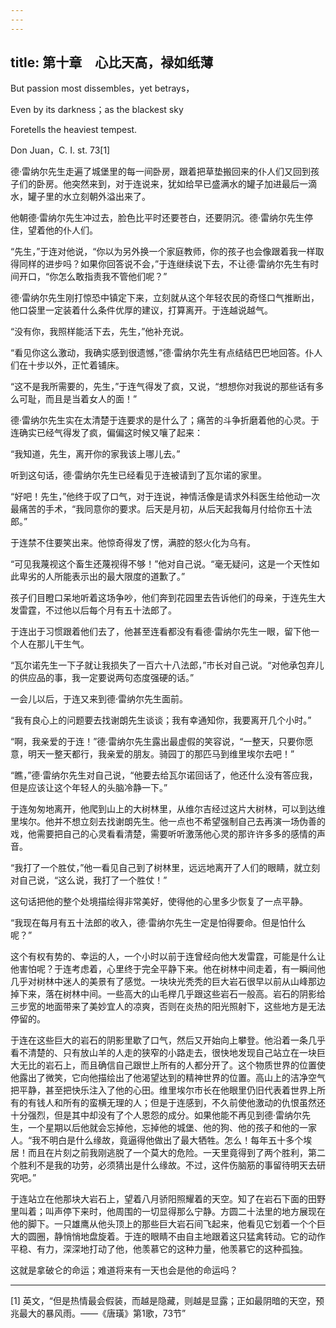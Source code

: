 ```yaml
---
---
---
```

title: 第十章　心比天高，禄如纸薄
---

But passion most dissembles，yet betrays，

Even by its darkness；as the blackest sky

Foretells the heaviest tempest.

Don Juan，C. I. st. 73[1]





德·雷纳尔先生走遍了城堡里的每一间卧房，跟着把草垫搬回来的仆人们又回到孩子们的卧房。他突然来到，对于连说来，犹如给早已盛满水的罐子加进最后一滴水，罐子里的水立刻朝外溢出来了。

他朝德·雷纳尔先生冲过去，脸色比平时还要苍白，还要阴沉。德·雷纳尔先生停住，望着他的仆人们。

“先生，”于连对他说，“你以为另外换一个家庭教师，你的孩子也会像跟着我一样取得同样的进步吗？如果你回答说不会，”于连继续说下去，不让德·雷纳尔先生有时间开口，“你怎么敢指责我不管他们呢？”

德·雷纳尔先生刚打惊恐中镇定下来，立刻就从这个年轻农民的奇怪口气推断出，他口袋里一定装着什么条件优厚的建议，打算离开。于连越说越气。

“没有你，我照样能活下去，先生，”他补充说。

“看见你这么激动，我确实感到很遗憾，”德·雷纳尔先生有点结结巴巴地回答。仆人们在十步以外，正忙着铺床。

“这不是我所需要的，先生，”于连气得发了疯，又说，“想想你对我说的那些话有多么可耻，而且是当着女人的面！”

德·雷纳尔先生实在太清楚于连要求的是什么了；痛苦的斗争折磨着他的心灵。于连确实已经气得发了疯，偏偏这时候又嚷了起来：

“我知道，先生，离开你的家我该上哪儿去。”

听到这句话，德·雷纳尔先生已经看见于连被请到了瓦尔诺的家里。

“好吧！先生，”他终于叹了口气，对于连说，神情活像是请求外科医生给他动一次最痛苦的手术，“我同意你的要求。后天是月初，从后天起我每月付给你五十法郎。”

于连禁不住要笑出来。他惊奇得发了愣，满腔的怒火化为乌有。

“可见我蔑视这个畜生还蔑视得不够！”他对自己说。“毫无疑问，这是一个天性如此卑劣的人所能表示出的最大限度的道歉了。”

孩子们目瞪口呆地听着这场争吵，他们奔到花园里去告诉他们的母亲，于连先生大发雷霆，不过他以后每个月有五十法郎了。

于连出于习惯跟着他们去了，他甚至连看都没有看德·雷纳尔先生一眼，留下他一个人在那儿干生气。

“瓦尔诺先生一下子就让我损失了一百六十八法郎，”市长对自己说。“对他承包弃儿的供应品的事，我一定要说两句态度强硬的话。”

一会儿以后，于连又来到德·雷纳尔先生面前。

“我有良心上的问题要去找谢朗先生谈谈；我有幸通知你，我要离开几个小时。”

“啊，我亲爱的于连！”德·雷纳尔先生露出最虚假的笑容说，“一整天，只要你愿意，明天一整天都行，我亲爱的朋友。骑园丁的那匹马到维里埃尔去吧！”

“瞧，”德·雷纳尔先生对自己说，“他要去给瓦尔诺回话了，他还什么没有答应我，但是应该让这个年轻人的头脑冷静一下。”

于连匆匆地离开，他爬到山上的大树林里，从维尔吉经过这片大树林，可以到达维里埃尔。他并不想立刻去找谢朗先生。他一点也不希望强制自己去再演一场伪善的戏，他需要把自己的心灵看看清楚，需要听听激荡他心灵的那许许多多的感情的声音。

“我打了一个胜仗，”他一看见自己到了树林里，远远地离开了人们的眼睛，就立刻对自己说，“这么说，我打了一个胜仗！”

这句话把他的整个处境描绘得非常美好，使得他的心里多少恢复了一点平静。

“我现在每月有五十法郎的收入，德·雷纳尔先生一定是怕得要命。但是怕什么呢？”

这个有权有势的、幸运的人，一个小时以前于连曾经向他大发雷霆，可能是什么让他害怕呢？于连考虑着，心里终于完全平静下来。他在树林中间走着，有一瞬间他几乎对树林中迷人的美景有了感觉。一块块光秃秃的巨大岩石很早以前从山峰那边掉下来，落在树林中间。一些高大的山毛榉几乎跟这些岩石一般高。岩石的阴影给三步宽的地面带来了美妙宜人的凉爽，否则在炎热的阳光照射下，这些地方是无法停留的。

于连在这些巨大的岩石的阴影里歇了口气，然后又开始向上攀登。他沿着一条几乎看不清楚的、只有放山羊的人走的狭窄的小路走去，很快地发现自己站立在一块巨大无比的岩石上，而且确信自己跟世上所有的人都分开了。这个物质世界的位置使他露出了微笑，它向他描绘出了他渴望达到的精神世界的位置。高山上的洁净空气把平静，甚至把快乐注入了他的心田。维里埃尔市长在他眼里仍旧代表着世界上所有的有钱人和所有的蛮横无理的人；但是于连感到，不久前使他激动的仇恨虽然还十分强烈，但是其中却没有了个人恩怨的成分。如果他能不再见到德·雷纳尔先生，一个星期以后他就会忘掉他，忘掉他的城堡、他的狗、他的孩子和他的一家人。“我不明白是什么缘故，竟逼得他做出了最大牺牲。怎么！每年五十多个埃居！而且在片刻之前我刚逃脱了一个莫大的危险。一天里竟得到了两个胜利，第二个胜利不是我的功劳，必须猜出是什么缘故。不过，这件伤脑筋的事留待明天去研究吧。”

于连站立在他那块大岩石上，望着八月骄阳照耀着的天空。知了在岩石下面的田野里叫着；叫声停下来时，他周围的一切显得那么宁静。方圆二十法里的地方展现在他的脚下。一只雄鹰从他头顶上的那些巨大岩石间飞起来，他看见它划着一个个巨大的圆圈，静悄悄地盘旋着。于连的眼睛不由自主地跟着这只猛禽转动。它的动作平稳、有力，深深地打动了他，他羡慕它的这种力量，他羡慕它的这种孤独。

这就是拿破仑的命运；难道将来有一天也会是他的命运吗？



* * *



[1] 英文，“但是热情最会假装，而越是隐藏，则越是显露；正如最阴暗的天空，预兆最大的暴风雨。——《唐璜》第1歌，73节”